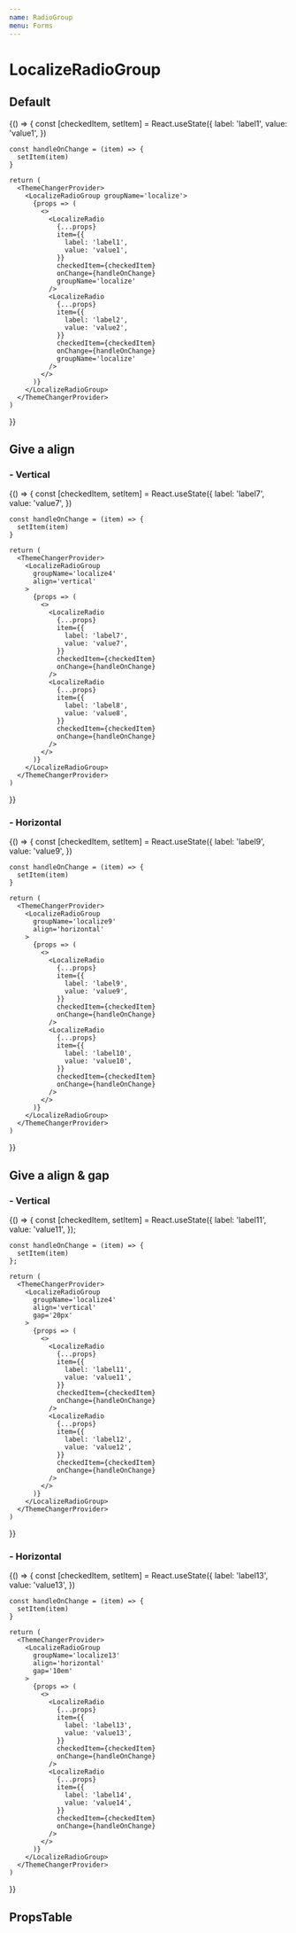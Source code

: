 ```yaml
---
name: RadioGroup
menu: Forms
---
```




# LocalizeRadioGroup

## Default

<Playground>
  {() => {
    const [checkedItem, setItem] = React.useState({
      label: 'label1',
      value: 'value1',
    })

    const handleOnChange = (item) => {
      setItem(item)
    }

    return (
      <ThemeChangerProvider>
        <LocalizeRadioGroup groupName='localize'>
          {props => (
            <>
              <LocalizeRadio
                {...props}
                item={{
                  label: 'label1',
                  value: 'value1',
                }}
                checkedItem={checkedItem}
                onChange={handleOnChange}
                groupName='localize'
              />
              <LocalizeRadio
                {...props}
                item={{
                  label: 'label2',
                  value: 'value2',
                }}
                checkedItem={checkedItem}
                onChange={handleOnChange}
                groupName='localize'
              />
            </>
          )}
        </LocalizeRadioGroup>
      </ThemeChangerProvider>
    )
  }}
</Playground>

## Give a align

### - Vertical

<Playground>
  {() => {
    const [checkedItem, setItem] = React.useState({
      label: 'label7',
      value: 'value7',
    })

    const handleOnChange = (item) => {
      setItem(item)
    }

    return (
      <ThemeChangerProvider>
        <LocalizeRadioGroup
          groupName='localize4'
          align='vertical'
        >
          {props => (
            <>
              <LocalizeRadio
                {...props}
                item={{
                  label: 'label7',
                  value: 'value7',
                }}
                checkedItem={checkedItem}
                onChange={handleOnChange}
              />
              <LocalizeRadio
                {...props}
                item={{
                  label: 'label8',
                  value: 'value8',
                }}
                checkedItem={checkedItem}
                onChange={handleOnChange}
              />
            </>
          )}
        </LocalizeRadioGroup>
      </ThemeChangerProvider>
    )
  }}
</Playground>

### - Horizontal

<Playground>
  {() => {
    const [checkedItem, setItem] = React.useState({
      label: 'label9',
      value: 'value9',
    })

    const handleOnChange = (item) => {
      setItem(item)
    }

    return (
      <ThemeChangerProvider>
        <LocalizeRadioGroup
          groupName='localize9'
          align='horizontal'
        >
          {props => (
            <>
              <LocalizeRadio
                {...props}
                item={{
                  label: 'label9',
                  value: 'value9',
                }}
                checkedItem={checkedItem}
                onChange={handleOnChange}
              />
              <LocalizeRadio
                {...props}
                item={{
                  label: 'label10',
                  value: 'value10',
                }}
                checkedItem={checkedItem}
                onChange={handleOnChange}
              />
            </>
          )}
        </LocalizeRadioGroup>
      </ThemeChangerProvider>
    )
  }}
</Playground>

## Give a align & gap

### - Vertical

<Playground>
  {() => {
    const [checkedItem, setItem] = React.useState({
      label: 'label11',
      value: 'value11',
    });

    const handleOnChange = (item) => {
      setItem(item)
    };

    return (
      <ThemeChangerProvider>
        <LocalizeRadioGroup
          groupName='localize4'
          align='vertical'
          gap='20px'
        >
          {props => (
            <>
              <LocalizeRadio
                {...props}
                item={{
                  label: 'label11',
                  value: 'value11',
                }}
                checkedItem={checkedItem}
                onChange={handleOnChange}
              />
              <LocalizeRadio
                {...props}
                item={{
                  label: 'label12',
                  value: 'value12',
                }}
                checkedItem={checkedItem}
                onChange={handleOnChange}
              />
            </>
          )}
        </LocalizeRadioGroup>
      </ThemeChangerProvider>
    )
  }}
</Playground>

### - Horizontal

<Playground>
  {() => {
    const [checkedItem, setItem] = React.useState({
      label: 'label13',
      value: 'value13',
    })

    const handleOnChange = (item) => {
      setItem(item)
    }

    return (
      <ThemeChangerProvider>
        <LocalizeRadioGroup
          groupName='localize13'
          align='horizontal'
          gap='10em'
        >
          {props => (
            <>
              <LocalizeRadio
                {...props}
                item={{
                  label: 'label13',
                  value: 'value13',
                }}
                checkedItem={checkedItem}
                onChange={handleOnChange}
              />
              <LocalizeRadio
                {...props}
                item={{
                  label: 'label14',
                  value: 'value14',
                }}
                checkedItem={checkedItem}
                onChange={handleOnChange}
              />
            </>
          )}
        </LocalizeRadioGroup>
      </ThemeChangerProvider>
    )
  }}
</Playground>

## PropsTable

<Props of={LocalizeRadioGroup} />
